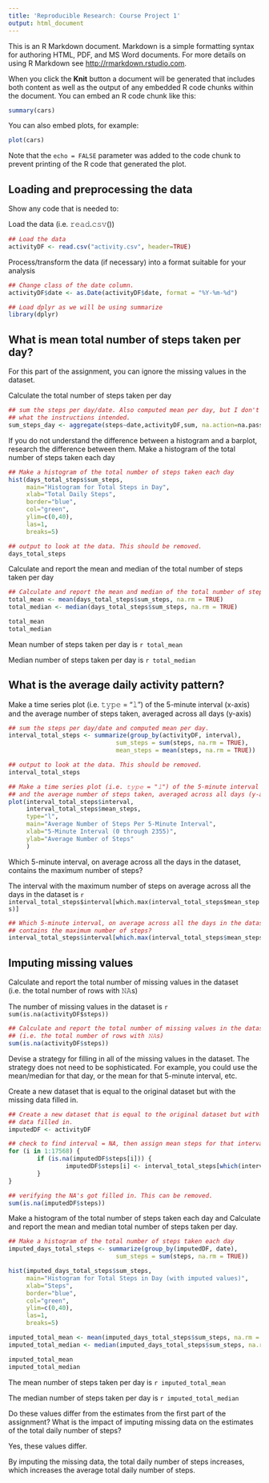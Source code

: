 ```yaml
---
title: 'Reproducible Research: Course Project 1'
output: html_document
---
```


This is an R Markdown document. Markdown is a simple formatting syntax for authoring HTML, PDF, and MS Word documents. For more details on using R Markdown see <http://rmarkdown.rstudio.com>.

When you click the **Knit** button a document will be generated that includes both content as well as the output of any embedded R code chunks within the document. You can embed an R code chunk like this:

```r
summary(cars)
```

You can also embed plots, for example:

```r
plot(cars)
```

Note that the `echo = FALSE` parameter was added to the code chunk to prevent printing of the R code that generated the plot.

Loading and preprocessing the data
-----------------------------------------

Show any code that is needed to:

Load the data (i.e. 𝚛𝚎𝚊𝚍.𝚌𝚜𝚟())

```r
## Load the data
activityDF <- read.csv("activity.csv", header=TRUE)
```

Process/transform the data (if necessary) into a format suitable for your analysis

```r
## Change class of the date column. 
activityDF$date <- as.Date(activityDF$date, format = "%Y-%m-%d")

## Load dplyr as we will be using summarize
library(dplyr)
```

What is mean total number of steps taken per day?
-----------------------------------------

For this part of the assignment, you can ignore the missing values in the dataset.

Calculate the total number of steps taken per day

```r
## sum the steps per day/date. Also computed mean per day, but I don't think that's 
## what the instructions intended.
sum_steps_day <- aggregate(steps~date,activityDF,sum, na.action=na.pass)

```

If you do not understand the difference between a histogram and a barplot, research the difference between them. Make a histogram of the total number of steps taken each day

```r
## Make a histogram of the total number of steps taken each day
hist(days_total_steps$sum_steps, 
     main="Histogram for Total Steps in Day", 
     xlab="Total Daily Steps", 
     border="blue", 
     col="green",
     ylim=c(0,40),
     las=1, 
     breaks=5)

## output to look at the data. This should be removed.
days_total_steps
```


Calculate and report the mean and median of the total number of steps taken per day
```r
## Calculate and report the mean and median of the total number of steps taken per day
total_mean <- mean(days_total_steps$sum_steps, na.rm = TRUE)
total_median <- median(days_total_steps$sum_steps, na.rm = TRUE)

total_mean
total_median
```

Mean number of steps taken per day is `r total_mean`

Median number of steps taken per day is `r total_median`

What is the average daily activity pattern?
-----------------------------------------

Make a time series plot (i.e. 𝚝𝚢𝚙𝚎 = "𝚕") of the 5-minute interval (x-axis) and the average number of steps taken, averaged across all days (y-axis)
```r
## sum the steps per day/date and computed mean per day.
interval_total_steps <- summarize(group_by(activityDF, interval),
                              sum_steps = sum(steps, na.rm = TRUE),
                              mean_steps = mean(steps, na.rm = TRUE))

## output to look at the data. This should be removed.
interval_total_steps

## Make a time series plot (i.e. 𝚝𝚢𝚙𝚎 = "𝚕") of the 5-minute interval (x-axis)
## and the average number of steps taken, averaged across all days (y-axis)
plot(interval_total_steps$interval,
     interval_total_steps$mean_steps,
     type="l",
     main="Average Number of Steps Per 5-Minute Interval", 
     xlab="5-Minute Interval (0 through 2355)",
     ylab="Average Number of Steps"
     )
```


Which 5-minute interval, on average across all the days in the dataset, contains the maximum number of steps?

The interval with the maximum number of steps on average across all the days in the dataset is `r interval_total_steps$interval[which.max(interval_total_steps$mean_steps)] `

```r
## Which 5-minute interval, on average across all the days in the dataset,
## contains the maximum number of steps?
interval_total_steps$interval[which.max(interval_total_steps$mean_steps)]
```


Imputing missing values
-----------------------------------------

Calculate and report the total number of missing values in the dataset (i.e. the total number of rows with 𝙽𝙰s)

The number of missing values in the dataset is `r sum(is.na(activityDF$steps)) `
```r
## Calculate and report the total number of missing values in the dataset
## (i.e. the total number of rows with 𝙽𝙰s)
sum(is.na(activityDF$steps))
```

Devise a strategy for filling in all of the missing values in the dataset. The strategy does not need to be sophisticated. For example, you could use the mean/median for that day, or the mean for that 5-minute interval, etc.

Create a new dataset that is equal to the original dataset but with the missing data filled in.

```r
## Create a new dataset that is equal to the original dataset but with the missing
## data filled in.
imputedDF <- activityDF

## check to find interval = NA, then assign mean steps for that interval
for (i in 1:17568) {
        if (is.na(imputedDF$steps[i])) {
                imputedDF$steps[i] <- interval_total_steps[which(interval_total_steps$interval == imputedDF$interval[i]), ]$mean_steps
        } 
}

## verifying the NA's got filled in. This can be removed.
sum(is.na(imputedDF$steps))
```


Make a histogram of the total number of steps taken each day and Calculate and report the mean and median total number of steps taken per day. 

```r
## Make a histogram of the total number of steps taken each day
imputed_days_total_steps <- summarize(group_by(imputedDF, date),
                              sum_steps = sum(steps, na.rm = TRUE))

hist(imputed_days_total_steps$sum_steps, 
     main="Histogram for Total Steps in Day (with imputed values)", 
     xlab="Steps", 
     border="blue", 
     col="green",
     ylim=c(0,40),
     las=1, 
     breaks=5)

imputed_total_mean <- mean(imputed_days_total_steps$sum_steps, na.rm = TRUE)
imputed_total_median <- median(imputed_days_total_steps$sum_steps, na.rm = TRUE)

imputed_total_mean
imputed_total_median
```

The mean number of steps taken per day is `r imputed_total_mean`

The median number of steps taken per day is `r imputed_total_median`

Do these values differ from the estimates from the first part of the assignment? What is the impact of imputing missing data on the estimates of the total daily number of steps?

Yes, these values differ.

By imputing the missing data, the total daily number of steps increases, which increases the average total daily number of steps. 



